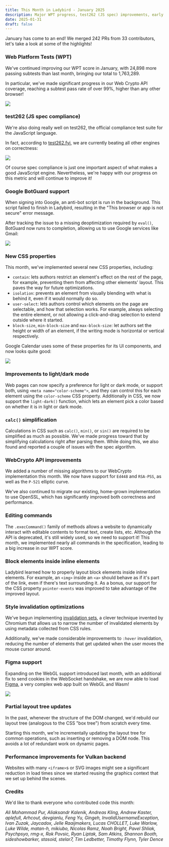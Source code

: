 ```yaml
---
title: This Month in Ladybird - January 2025
description: Major WPT progress, test262 (JS spec) improvements, early Google BotGuard support, new CSS properties, and better light/dark mode behavior.
date: 2025-01-31
draft: false
---
```


January has come to an end! We merged 242 PRs from 33 contributors, let's take a look at some of the highlights!

### Web Platform Tests (WPT)

We've continued improving our WPT score in January, with 24,898 more passing subtests than last month, bringing our total to 1,763,289.

In particular, we've made significant progress in our Web Crypto API coverage, reaching a subtest pass rate of over 99%, higher than any other browser!

![](/assets/img/newsletter-jan-2025-wpt-graph.gif)

### test262 (JS spec compliance)

We're also doing really well on test262, the official compliance test suite for the JavaScript language.

In fact, according to [test262.fyi](https://test262.fyi), we are currently beating all other engines on correctness:

![](/assets/img/newsletter-jan-2025-test262.png)

Of course spec compliance is just one important aspect of what makes a good JavaScript engine. Nevertheless, we're happy with our progress on this metric and will continue to improve it!

### Google BotGuard support

When signing into Google, an anti-bot script is run in the background. This script failed to finish in Ladybird, resulting in the "This browser or app is not secure" error message.

After tracking the issue to a missing deoptimization required by `eval()`, BotGuard now runs to completion, allowing us to use Google services like Gmail:

![](/assets/img/newsletter-jan-2025-gmail.png)

### New CSS properties

This month, we've implemented several new CSS properties, including:

- `contain`: lets authors restrict an element's effect on the rest of the page, for example, preventing them from affecting other elements' layout. This paves the way for future optimizations.
- `isolation`: prevents an element from visually blending with what is behind it, even if it would normally do so.
- `user-select`: lets authors control which elements on the page are selectable, and how that selection works. For example, always selecting the entire element, or not allowing a click-and-drag selection to extend outside where it started.
- `block-size`, `min-block-size` and `max-block-size`: let authors set the height or width of an element, if the writing mode is horizontal or vertical respectively.

Google Calendar uses some of these properties for its UI components, and now looks quite good:

![](/assets/img/newsletter-jan-2025-google-calendar-after-block-size.png)

### Improvements to light/dark mode

Web pages can now specify a preference for light or dark mode, or support both, using `<meta name="color-scheme">`, and they can control this for each element using the `color-scheme` CSS property.
Additionally in CSS, we now support the `light-dark()` function, which lets an element pick a color based on whether it is in light or dark mode.

### `calc()` simplification

Calculations in CSS such as `calc()`, `min()`, or `sin()` are required to be simplified as much as possible.
We've made progress toward that by simplifying calculations right after parsing them.
While doing this, we also found and reported a couple of issues with the spec algorithm.

### WebCrypto API improvements

We added a number of missing algorithms to our WebCrypto implementation this month. We now have support for `Ed448` and `RSA-PSS`, as well as the `P-521` elliptic curve.

We've also continued to migrate our existing, home-grown implementation to use OpenSSL, which has significantly improved both correctness and performance.

### Editing commands

The `.execCommand()` family of methods allows a website to dynamically interact with editable contents to format text,
create lists, etc. Although the API is deprecated, it's still widely used, so we need to support it! This month,
we implemented nearly all commands in the specification, leading to a big increase in our WPT score.

### Block elements inside inline elements

Ladybird learned how to properly layout block elements inside inline elements. For example, an `<img>` inside an `<a>`
should behave as if it's part of the link, even if there's text surrounding it. As a bonus, our support for the CSS
property `pointer-events` was improved to take advantage of the improved layout.

### Style invalidation optimizations

We've begun implementing [invalidation sets](https://docs.google.com/document/d/1vEW86DaeVs4uQzNFI5R-_xS9TcS1Cs_EUsHRSgCHGu8/edit?pli=1&tab=t.0#heading=h.xa3ovcncd2vp), a clever technique invented by Chromium that allows us to narrow the number of invalidated elements by using metadata collected from CSS rules.

Additionally, we've made considerable improvements to `:hover` invalidation, reducing the number of elements that get updated when the user moves the mouse cursor around.

### Figma support

Expanding on the WebGL support introduced last month, with an additional fix to send cookies in the WebSocket handshake,
we are now able to load [Figma](https://figma.com), a very complex web app built on WebGL and Wasm!

![](/assets/img/newsletter-jan-2025-figma.png)

### Partial layout tree updates

In the past, whenever the structure of the DOM changed, we'd rebuild our layout tree (analogous to the CSS "box tree") from scratch every time.

Starting this month, we're incrementally updating the layout tree for common operations, such as inserting or removing a DOM node. This avoids a lot of redundant work on dynamic pages.

### Performance improvements for Vulkan backend

Websites with many `<iframe>`s or SVG images might see a significant reduction in load times since we started reusing
the graphics context that we set up behind the scenes.

### Credits

We'd like to thank everyone who contributed code this month:

_Ali Mohammad Pur, Aliaksandr Kalenik, Andreas Kling, Andrew Kaster, aplefull, Arhcout, devgianlu, Feng Yu, Gingeh, InvalidUsernameException, Ivan Zuzak, Jaycadox, Jelle Raaijmakers, Lucas CHOLLET, Luke Warlow, Luke Wilde, matan-h, mikiubo, Nicolas Ramz, Noah Bright, Pavel Shliak, Psychpsyo, rmg-x, Rok Povsic, Ryan Liptak, Sam Atkins, Shannon Booth, sideshowbarker, stasoid, stelar7, Tim Ledbetter, Timothy Flynn, Tyler Dence_
